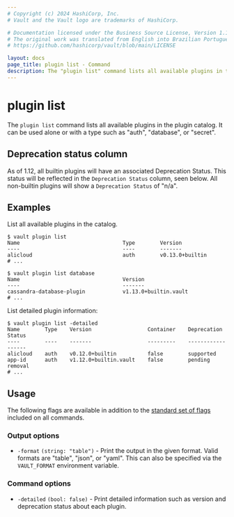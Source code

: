 ```yaml
---
# Copyright (c) 2024 HashiCorp, Inc.
# Vault and the Vault logo are trademarks of HashiCorp.

# Documentation licensed under the Business Source License, Version 1.1.
# The original work was translated from English into Brazilian Portuguese.
# https://github.com/hashicorp/vault/blob/main/LICENSE

layout: docs
page_title: plugin list - Command
description: The "plugin list" command lists all available plugins in the plugin catalog.
---
```


# plugin list

The `plugin list` command lists all available plugins in the plugin catalog.
It can be used alone or with a type such as "auth", "database", or "secret".

## Deprecation status column

As of 1.12, all builtin plugins will have an associated Deprecation
Status. This status will be reflected in the `Deprecation Status` column, seen
below. All non-builtin plugins will show a `Deprecation Status` of "n/a".

## Examples

List all available plugins in the catalog.

```shell-session
$ vault plugin list
Name                                 Type        Version
----                                 ----        -------
alicloud                             auth        v0.13.0+builtin
# ...

$ vault plugin list database
Name                                 Version
----                                 -------
cassandra-database-plugin            v1.13.0+builtin.vault
# ...
```

List detailed plugin information:

```shell-session
$ vault plugin list -detailed
Name        Type    Version                  Container    Deprecation Status
----        ----    -------                  ---------    ------------------
alicloud    auth    v0.12.0+builtin          false        supported
app-id      auth    v1.12.0+builtin.vault    false        pending removal
# ...
```

## Usage

The following flags are available in addition to the [standard set of
flags](/vault/docs/commands) included on all commands.

### Output options

- `-format` `(string: "table")` - Print the output in the given format. Valid
  formats are "table", "json", or "yaml". This can also be specified via the
  `VAULT_FORMAT` environment variable.

### Command options

- `-detailed` `(bool: false)` - Print detailed information such as version and
deprecation status about each plugin.

